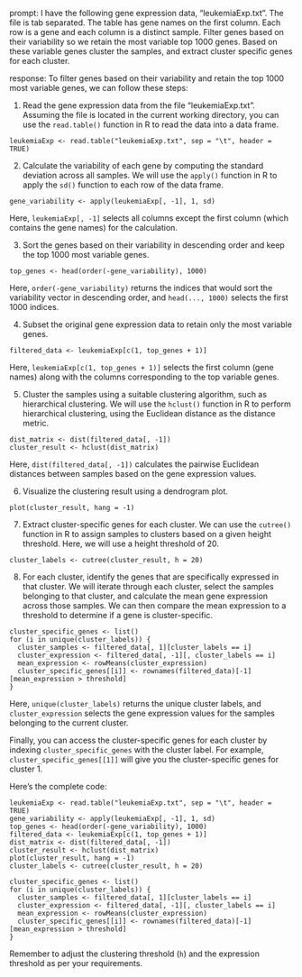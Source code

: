 prompt:
I have the following gene expression data, "leukemiaExp.txt". The file is tab separated. The table has gene names on the first column. Each row is a gene and each column is a distinct sample. Filter genes based on their variability so we retain the most variable top 1000 genes. Based on these variable genes cluster the samples, and extract cluster specific genes for each cluster.

response:
To filter genes based on their variability and retain the top 1000 most variable genes, we can follow these steps:

1. Read the gene expression data from the file "leukemiaExp.txt". Assuming the file is located in the current working directory, you can use the `read.table()` function in R to read the data into a data frame.

```
leukemiaExp <- read.table("leukemiaExp.txt", sep = "\t", header = TRUE)
```

2. Calculate the variability of each gene by computing the standard deviation across all samples. We will use the `apply()` function in R to apply the `sd()` function to each row of the data frame.

```
gene_variability <- apply(leukemiaExp[, -1], 1, sd)
```

Here, `leukemiaExp[, -1]` selects all columns except the first column (which contains the gene names) for the calculation.

3. Sort the genes based on their variability in descending order and keep the top 1000 most variable genes.

```
top_genes <- head(order(-gene_variability), 1000)
```

Here, `order(-gene_variability)` returns the indices that would sort the variability vector in descending order, and `head(..., 1000)` selects the first 1000 indices.

4. Subset the original gene expression data to retain only the most variable genes.

```
filtered_data <- leukemiaExp[c(1, top_genes + 1)]
```

Here, `leukemiaExp[c(1, top_genes + 1)]` selects the first column (gene names) along with the columns corresponding to the top variable genes.

5. Cluster the samples using a suitable clustering algorithm, such as hierarchical clustering. We will use the `hclust()` function in R to perform hierarchical clustering, using the Euclidean distance as the distance metric.

```
dist_matrix <- dist(filtered_data[, -1])
cluster_result <- hclust(dist_matrix)
```

Here, `dist(filtered_data[, -1])` calculates the pairwise Euclidean distances between samples based on the gene expression values.

6. Visualize the clustering result using a dendrogram plot.

```
plot(cluster_result, hang = -1)
```

7. Extract cluster-specific genes for each cluster. We can use the `cutree()` function in R to assign samples to clusters based on a given height threshold. Here, we will use a height threshold of 20.

```
cluster_labels <- cutree(cluster_result, h = 20)
```

8. For each cluster, identify the genes that are specifically expressed in that cluster. We will iterate through each cluster, select the samples belonging to that cluster, and calculate the mean gene expression across those samples. We can then compare the mean expression to a threshold to determine if a gene is cluster-specific.

```
cluster_specific_genes <- list()
for (i in unique(cluster_labels)) {
  cluster_samples <- filtered_data[, 1][cluster_labels == i]
  cluster_expression <- filtered_data[, -1][, cluster_labels == i]
  mean_expression <- rowMeans(cluster_expression)
  cluster_specific_genes[[i]] <- rownames(filtered_data)[-1][mean_expression > threshold]
}
```

Here, `unique(cluster_labels)` returns the unique cluster labels, and `cluster_expression` selects the gene expression values for the samples belonging to the current cluster.

Finally, you can access the cluster-specific genes for each cluster by indexing `cluster_specific_genes` with the cluster label. For example, `cluster_specific_genes[[1]]` will give you the cluster-specific genes for cluster 1.

Here's the complete code:

```
leukemiaExp <- read.table("leukemiaExp.txt", sep = "\t", header = TRUE)
gene_variability <- apply(leukemiaExp[, -1], 1, sd)
top_genes <- head(order(-gene_variability), 1000)
filtered_data <- leukemiaExp[c(1, top_genes + 1)]
dist_matrix <- dist(filtered_data[, -1])
cluster_result <- hclust(dist_matrix)
plot(cluster_result, hang = -1)
cluster_labels <- cutree(cluster_result, h = 20)

cluster_specific_genes <- list()
for (i in unique(cluster_labels)) {
  cluster_samples <- filtered_data[, 1][cluster_labels == i]
  cluster_expression <- filtered_data[, -1][, cluster_labels == i]
  mean_expression <- rowMeans(cluster_expression)
  cluster_specific_genes[[i]] <- rownames(filtered_data)[-1][mean_expression > threshold]
}
```

Remember to adjust the clustering threshold (`h`) and the expression threshold as per your requirements.
